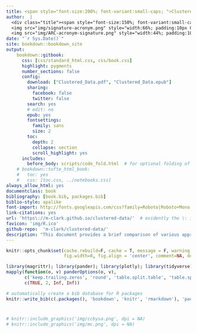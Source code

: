 ```yaml
--- 
title: <span style="font-size:200%; font-variant:small-caps; ">Clustered Data</span>
author:  |
  <div class="title"><span style="font-size:150%; font-variant:small-caps; ">Michael Clark</span><br><br></div>
  <img src="img/signature-acronym.png" style="width:66%; padding:10px 0;"> <br>
  <img src="img/ARC-acronym-signature.png" style="width:44%; padding:10px 0;"></div>
date: "`r Sys.Date()`"
site: bookdown::bookdown_site
output: 
    bookdown::gitbook:
      css: [css/standard_html.css, css/book.css]
      highlight: pygments
      number_sections: false
      config:
        download: ["Clustered_Data.pdf", "Clustered_Data.epub"]
        sharing:
          facebook: false
          twitter: false
        search: yes
        # edit: no
        epub: yes
        fontsettings:
          family: sans
          size: 2
        toc:
          depth: 2
          collapse: section
          scroll_highlight: yes
      includes:
        before_body: scripts/code_fold.html  # for optional folding of code or output
    # bookdown::tufte_html_book:
    #   toc: yes
    #   css: [toc.css, ../notebooks.css]
always_allow_html: yes
documentclass: book
bibliography: [book.bib, packages.bib]
biblio-style: apalike
font-import: http://fonts.googleapis.com/css?family=Roboto|Roboto+Mono|Open+Sans|Stalemate|Alex+Brush
link-citations: yes
url: 'https\://m-clark.github.io/clustered-data/'  # evidently the \: is required or you'll get text in the title/toc area
favicon: 'img/R.ico'
github-repo:  'm-clark/clustered-data/'
description: "This document provides a brief comparison of various approaches to dealing with clustered data situations."
---
```



```r
knitr::opts_chunk$set(cache.rebuild=F, cache = T, message = F, warning = F, R.options=list(width=120), 
                      fig.width=8, fig.align = 'center', comment=NA, dev='svglite', dev.args = list(bg = 'transparent'))
```

```r
library(magrittr); library(pander); library(plotly); library(tidyverse); library(lazerhawk); library(broom); library(htmltools)
mapply(function(o, v) panderOptions(o, v),
       c('keep.trailing.zeros', 'round', 'table.split.table', 'table.split.cells'), 
       c(TRUE, 2, Inf, Inf))
```

```r
# automatically create a bib database for R packages
knitr::write_bib(c(.packages(), 'bookdown', 'knitr', 'rmarkdown'), 'packages.bib')
```

# 


```r
# knitr::include_graphics('img/ccbysa.png', dpi = NA)
# knitr::include_graphics('img/mc.png', dpi = NA)
```




